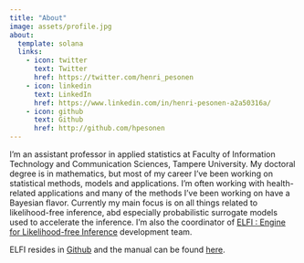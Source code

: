 ```yaml
---
title: "About"
image: assets/profile.jpg
about:
  template: solana
  links:
    - icon: twitter
      text: Twitter
      href: https://twitter.com/henri_pesonen
    - icon: linkedin
      text: LinkedIn
      href: https://www.linkedin.com/in/henri-pesonen-a2a50316a/
    - icon: github
      text: Github
      href: http://github.com/hpesonen
---
```


I'm an assistant professor in applied statistics at Faculty of Information Technology and Communication Sciences, Tampere University. 
My doctoral degree is in mathematics, but most of my career I've been working on statistical methods, models and applications. 
I'm often working with health-related applications and many of the methods I've been working on have a Bayesian flavor. 
Currently my main focus is on all things related to likelihood-free inference, abd especially probabilistic surrogate models used to accelerate the inference. 
I'm also the coordinator of [ELFI : Engine for Likelihood-free Inference](http://elfi.ai) development team.

ELFI resides in [Github](http://github.com/elfi-dev) and the manual can be found [here](http://elfi.readthedocs.io).
